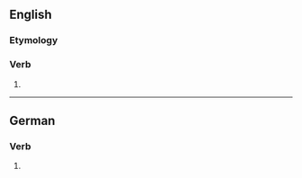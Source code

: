 ==English==

===Etymology===
{{suffix|flick|est|lang=en}}

===Verb===
{{head|en|verb form}}

# {{en-archaic second-person singular of|flick|lang=en}}

----

==German==

===Verb===
{{head|de|verb form}}

# {{de-verb form of|flicken|2|s|k1}}